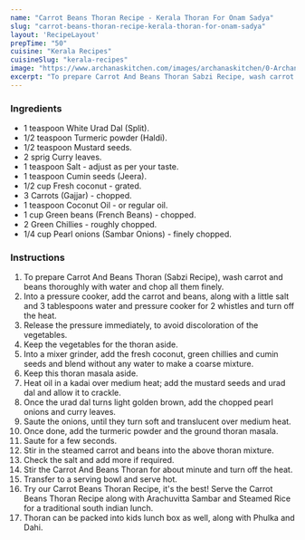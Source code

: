---
name: "Carrot Beans Thoran Recipe - Kerala Thoran For Onam Sadya"
slug: "carrot-beans-thoran-recipe-kerala-thoran-for-onam-sadya"
layout: 'RecipeLayout'
prepTime: "50"
cuisine: "Kerala Recipes"
cuisineSlug: "kerala-recipes"
image: "https://www.archanaskitchen.com/images/archanaskitchen/0-Archanas-Kitchen-Recipes/Carrot_Beans_Thoran_Kerala_Recipe_Vegetables_Healthy_Food-2.jpg"
excerpt: "To prepare Carrot And Beans Thoran Sabzi Recipe, wash carrot and beans thoroughly with water and chop all them finely"
---

### Ingredients

- 1 teaspoon White Urad Dal (Split).
- 1/2 teaspoon Turmeric powder (Haldi).
- 1/2 teaspoon Mustard seeds.
- 2 sprig Curry leaves.
- 1 teaspoon Salt - adjust as per your taste.
- 1 teaspoon Cumin seeds (Jeera).
- 1/2 cup Fresh coconut - grated.
- 3 Carrots (Gajjar) - chopped.
- 1 teaspoon Coconut Oil - or regular oil.
- 1 cup Green beans (French Beans) - chopped.
- 2 Green Chillies - roughly chopped.
- 1/4 cup Pearl onions (Sambar Onions) - finely chopped.

### Instructions

1. To prepare Carrot And Beans Thoran (Sabzi Recipe), wash carrot and beans thoroughly with water and chop all them finely.
1. Into a pressure cooker, add the carrot and beans, along with a little salt and 3 tablespoons water and pressure cooker for 2 whistles and turn off the heat.
1. Release the pressure immediately, to avoid discoloration of the vegetables.
1. Keep the vegetables for the thoran aside.
1. Into a mixer grinder, add the fresh coconut, green chillies and cumin seeds and blend without any water to make a coarse mixture.
1. Keep this thoran masala aside.
1. Heat oil in a kadai over medium heat; add the mustard seeds and urad dal and allow it to crackle.
1. Once the urad dal turns light golden brown, add the chopped pearl onions and curry leaves.
1. Saute the onions, until they turn soft and translucent over medium heat.
1. Once done, add the turmeric powder and the ground thoran masala.
1. Saute for a few seconds.
1. Stir in the steamed carrot and beans into the above thoran mixture.
1. Check the salt and add more if required.
1. Stir the Carrot And Beans Thoran for about minute and turn off the heat.
1. Transfer to a serving bowl and serve hot.
1. Try our Carrot Beans Thoran Recipe, it's the best!  Serve the Carrot Beans Thoran Recipe along with Arachuvitta Sambar and Steamed Rice for a traditional south indian lunch.
1. Thoran can be packed into kids lunch box as well, along with Phulka and Dahi.
